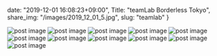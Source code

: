 date: "2019-12-01 16:08:23+09:00",
Title: "teamLab Borderless Tokyo",
share_img: "/images/2019_12_01_5.jpg",
slug: "teamlab"
}

<img src="/images/2019_12_01_1.jpg" alt="post image" />
<img src="/images/2019_12_01_2.jpg" alt="post image" />
<img src="/images/2019_12_01_3.jpg" alt="post image" />
<img src="/images/2019_12_01_4.jpg" alt="post image" />
<img src="/images/2019_12_01_5.jpg" alt="post image" />
<img src="/images/2019_12_01_6.jpg" alt="post image" />
<img src="/images/2019_12_01_7.jpg" alt="post image" />
<img src="/images/2019_12_01_8.jpg" alt="post image" />
<img src="/images/2019_12_01_9.jpg" alt="post image" />
<img src="/images/2019_12_01_10.jpg" alt="post image" />
<img src="/images/2019_12_01_11.jpg" alt="post image" />